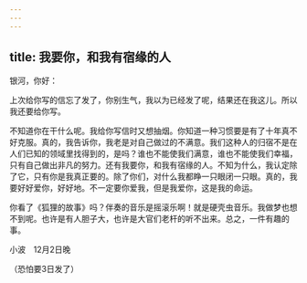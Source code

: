 ```yaml
---
---
---
```

title: 我要你，和我有宿缘的人
---

银河，你好：

上次给你写的信忘了发了，你别生气，我以为已经发了呢，结果还在我这儿。所以我还要给你写。

不知道你在干什么呢。我给你写信时又想抽烟。你知道一种习惯要是有了十年真不好克服。真的，我告诉你，我老是对自己做过的不满意。我们这种人的归宿不是在人们已知的领域里找得到的，是吗？谁也不能使我们满意，谁也不能使我们幸福，只有自己做出非凡的努力。还有我要你，和我有宿缘的人。不知为什么，我认定除了它，只有你是我真正要的。除了你们，对什么我都睁一只眼闭一只眼。真的，我要好好爱你，好好地。不一定要你爱我，但是我爱你，这是我的命运。

你看了《狐狸的故事》吗？伴奏的音乐是摇滚乐啊！就是硬壳虫音乐。我做梦也想不到呢。也许是有人胆子大，也许是大官们老杆的听不出来。总之，一件有趣的事。

小波　12月2日晚

（恐怕要3日发了）